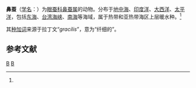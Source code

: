 {{Speciesbox
| genus = Rhynchonerella
| species = gracilis
| authority = Costa, 1862<ref name='id10380'>{{cite web| url =http://www.bioinfo.cn/db05/BjdwSpecies.php?action=view&id=10380| title =鼻蚕| work =《中国动物物种编目数据库》| publisher =中国科学院微生物研究所| author =中国科学院动物研究所| accessdate =2009-04-16| deadurl =yes| archiveurl =https://web.archive.org/web/20160305084451/http://www.bioinfo.cn/db05/BjdwSpecies.php?action=view&id=10380| archivedate =2016-03-05}}</ref>
}}

'''鼻蚕'''（[[学名|学名]]：{{lang|la|''Rhynchonerella gracilis''}}）为[[眼蚕科|眼蚕科]][[鼻蚕属|鼻蚕属]]的动物。分布于[[地中海|地中海]]、[[印度洋|印度洋]]、[[大西洋|大西洋]]、[[太平洋|太平洋]]，包括[[东海|东海]]、[[台湾海峡|台湾海峡]]、[[南海|南海]]等海域，属于热带和亚热带海区上层暖水种。<ref name='id10380'/>

其[[种加词|种加词]]来源于拉丁文“''gracilis''”，意为“纤细的”。

== 参考文献 ==
{{reflist}}

{{Taxonbar|from=Q2746082}}

[[Category:鼻蚕属|B]]
[[Category:1862年描述的动物|B]]


{{环节动物小作品}}